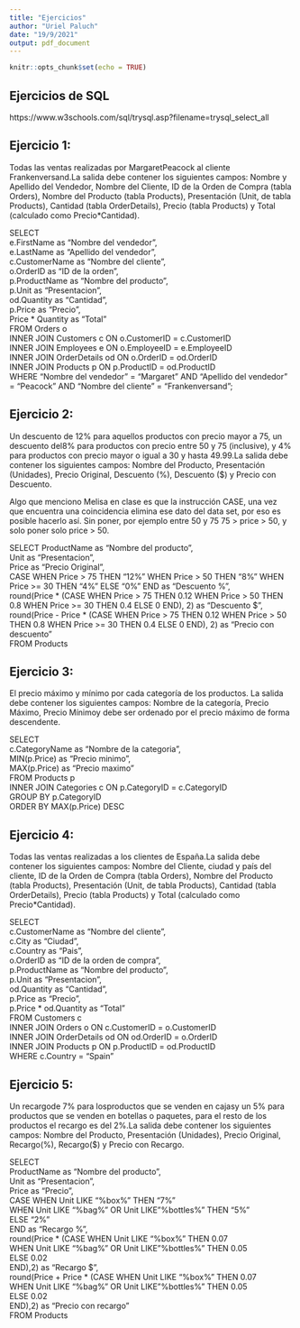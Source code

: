 ```yaml
---
title: "Ejercicios"
author: "Uriel Paluch"
date: "19/9/2021"
output: pdf_document
---
```


```r
knitr::opts_chunk$set(echo = TRUE)
```

## Ejercicios de SQL
https://www.w3schools.com/sql/trysql.asp?filename=trysql_select_all

## Ejercicio 1:
Todas las ventas realizadas por MargaretPeacock al cliente Frankenversand.La salida debe  contener  los  siguientes  campos: Nombre  y  Apellido  del  Vendedor,  Nombre  del Cliente,  ID  de  la  Orden  de  Compra  (tabla  Orders),  Nombre  del  Producto  (tabla Products), Presentación (Unit, de tabla Products), Cantidad (tabla OrderDetails), Precio (tabla Products) y Total (calculado como Precio*Cantidad).


SELECT  
e.FirstName as "Nombre del vendedor",  
e.LastName as "Apellido del vendedor",  
c.CustomerName as "Nombre del cliente",  
o.OrderID as "ID de la orden",  
p.ProductName as "Nombre del producto",  
p.Unit as "Presentacion",  
od.Quantity as "Cantidad",  
p.Price as "Precio",  
Price * Quantity as "Total"  
FROM Orders o  
INNER JOIN Customers c ON o.CustomerID = c.CustomerID  
INNER JOIN Employees e ON o.EmployeeID = e.EmployeeID  
INNER JOIN OrderDetails od ON o.OrderID = od.OrderID  
INNER JOIN Products p ON p.ProductID = od.ProductID  
WHERE "Nombre del vendedor" = "Margaret" AND "Apellido del vendedor" = "Peacock" AND "Nombre del cliente" = "Frankenversand";


## Ejercicio 2:
Un  descuento  de  12%  para  aquellos productos  con  precio  mayor  a  75,  un  descuento del8%  para  productos  con  precio  entre  50  y  75  (inclusive),  y 4%  para  productos  con precio mayor o igual a 30 y hasta 49.99.La salida debe contener los siguientes campos: Nombre   del   Producto,   Presentación   (Unidades),   Precio   Original,   Descuento   (%), Descuento ($) y Precio con Descuento.


Algo que menciono Melisa en clase es que la instrucción CASE, una vez que encuentra una coincidencia elimina ese dato del data set, por eso es posible hacerlo así. Sin poner, por ejemplo entre 50 y 75  75 > price > 50, y solo poner solo price > 50.

SELECT ProductName as "Nombre del producto",  
Unit as "Presentacion",  
Price as "Precio Original",  
CASE WHEN Price > 75 THEN "12%" WHEN Price > 50 THEN "8%" WHEN Price >= 30 THEN "4%" ELSE "0%" END as "Descuento %",  
round(Price * (CASE WHEN Price > 75 THEN 0.12 WHEN Price > 50 THEN 0.8 WHEN Price >= 30 THEN 0.4 ELSE 0 END), 2) as "Descuento $",  
round(Price - Price * (CASE WHEN Price > 75 THEN 0.12 WHEN Price > 50 THEN 0.8 WHEN Price >= 30 THEN 0.4 ELSE 0 END), 2) as "Precio con descuento"  
FROM Products  

## Ejercicio 3:
El  precio  máximo  y  mínimo  por  cada  categoría  de  los  productos.  La  salida  debe contener  los  siguientes  campos:  Nombre  de  la  categoría,  Precio Máximo,  Precio Mínimoy debe ser ordenado por el precio máximo de forma descendente.

SELECT  
c.CategoryName as "Nombre de la categoria",  
MIN(p.Price) as "Precio minimo",  
MAX(p.Price) as "Precio maximo"  
FROM Products p  
INNER JOIN Categories c ON p.CategoryID = c.CategoryID  
GROUP BY p.CategoryID  
ORDER BY MAX(p.Price) DESC  

## Ejercicio 4:
Todas  las  ventas  realizadas  a  los  clientes  de España.La  salida  debe  contener  los siguientes  campos:  Nombre  del  Cliente, ciudad  y  país  del  cliente, ID  de  la  Orden  de Compra  (tabla  Orders),  Nombre  del  Producto  (tabla  Products),  Presentación  (Unit,  de tabla   Products),   Cantidad   (tabla   OrderDetails),   Precio   (tabla   Products)   y   Total (calculado como Precio*Cantidad).

SELECT  
c.CustomerName as "Nombre del cliente",  
c.City as "Ciudad",  
c.Country as "Pais",  
o.OrderID as "ID de la orden de compra",  
p.ProductName as "Nombre del producto",  
p.Unit as "Presentacion",  
od.Quantity as "Cantidad",  
p.Price as "Precio",  
p.Price * od.Quantity as "Total"  
FROM Customers c   
INNER JOIN Orders o ON c.CustomerID = o.CustomerID  
INNER JOIN OrderDetails od ON od.OrderID = o.OrderID   
INNER JOIN Products p ON p.ProductID = od.ProductID  
WHERE c.Country = "Spain"  

## Ejercicio 5:
Un recargode 7% para losproductos que se venden en cajasy un  5% para productos que se venden en botellas o paquetes, para el resto de los productos el recargo es del 2%.La   salida   debe   contener   los   siguientes   campos:   Nombre   del   Producto, Presentación (Unidades), Precio Original, Recargo(%), Recargo($) y Precio con Recargo.

SELECT  
ProductName as "Nombre del producto",  
Unit as "Presentacion",  
Price as "Precio",  
CASE WHEN Unit LIKE "%box%" THEN "7%"  
WHEN Unit LIKE "%bag%" OR  Unit LIKE"%bottles%" THEN "5%"  
ELSE "2%"  
END as "Recargo %",  
round(Price * (CASE WHEN Unit LIKE "%box%" THEN 0.07  
WHEN Unit LIKE "%bag%" OR  Unit LIKE"%bottles%" THEN 0.05  
ELSE 0.02  
END),2) as "Recargo $",  
round(Price + Price * (CASE WHEN Unit LIKE "%box%" THEN 0.07  
WHEN Unit LIKE "%bag%" OR  Unit LIKE"%bottles%" THEN 0.05  
ELSE 0.02  
END),2) as "Precio con recargo"  
FROM Products  